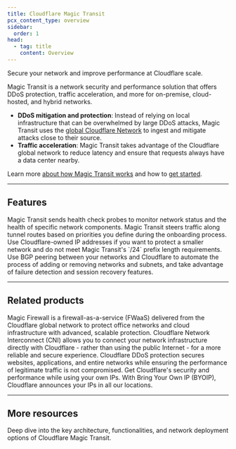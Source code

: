 ```yaml
---
title: Cloudflare Magic Transit
pcx_content_type: overview
sidebar:
  order: 1
head:
  - tag: title
    content: Overview
---
```



<Description>
Secure your network and improve performance at Cloudflare scale.
</Description>

<Plan type="enterprise" />

Magic Transit is a network security and performance solution that offers DDoS protection, traffic acceleration, and more for on-premise, cloud-hosted, and hybrid networks.

- **DDoS mitigation and protection**: Instead of relying on local infrastructure that can be overwhelmed by large DDoS attacks, Magic Transit uses the [global Cloudflare Network](https://www.cloudflare.com/network/) to ingest and mitigate attacks close to their source.
- **Traffic acceleration**: Magic Transit takes advantage of the Cloudflare global network to reduce latency and ensure that requests always have a data center nearby.

Learn more [about how Magic Transit works](/magic-transit/about/) and how to [get started](/magic-transit/get-started/).

---

## Features

<Feature header="Tunnel health checks" href="/magic-transit/reference/tunnel-health-checks/" cta="Learn about health checks">
Magic Transit sends health check probes to monitor network status and the health of specific network components.
</Feature>

<Feature header="Traffic steering" href="/magic-transit/reference/traffic-steering/" cta="Learn about traffic steering">
Magic Transit steers traffic along tunnel routes based on priorities you define during the onboarding process.
</Feature>

<Feature header="Cloudflare IPs" href="/magic-transit/cloudflare-ips/">
Use Cloudflare-owned IP addresses if you want to protect a smaller network and do not meet Magic Transit's `/24` prefix length requirements.
</Feature>

<Feature header="BGP peering" href="/magic-transit/how-to/configure-routes/#configure-bgp-routes">
Use BGP peering between your networks and Cloudflare to automate the process of adding or removing networks and subnets, and take advantage of failure detection and session recovery features.
</Feature>

---

## Related products

<RelatedProduct header="Magic Firewall" href="/magic-firewall/" product="magic-firewall">
Magic Firewall is a firewall-as-a-service (FWaaS) delivered from the Cloudflare global network to protect office networks and cloud infrastructure with advanced, scalable protection.
</RelatedProduct>

<RelatedProduct header="Cloudflare Network Interconnect" href="/network-interconnect/" product="network-interconnect">
Cloudflare Network Interconnect (CNI) allows you to connect your network infrastructure directly with Cloudflare - rather than using the public Internet - for a more reliable and secure experience.
</RelatedProduct>

<RelatedProduct header="DDoS Protection" href="/ddos-protection/" product="ddos-protection">
Cloudflare DDoS protection secures websites, applications, and entire networks while ensuring the performance of legitimate traffic is not compromised.
</RelatedProduct>

<RelatedProduct header="Bring Your Own IP (BYOIP)" href="/byoip/" product="byoip">
Get Cloudflare's security and performance while using your own IPs. With Bring Your Own IP (BYOIP), Cloudflare announces your IPs in all our locations.
</RelatedProduct>

---

## More resources

<CardGrid>

<LinkTitleCard title="Reference Architecture" href="/reference-architecture/architectures/magic-transit/" icon="pen">

Deep dive into the key architecture, functionalities, and network deployment options of Cloudflare Magic Transit.
</LinkTitleCard>

</CardGrid>
